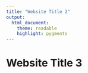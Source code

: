 ```yaml
---
title: "Website Title 2"
output:
  html_document:
    theme: readable
    highlight: pygments
---
```


# Website Title 3